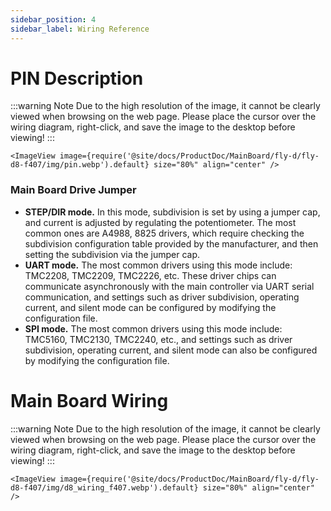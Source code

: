 ```yaml
---
sidebar_position: 4
sidebar_label: Wiring Reference
---
```


# PIN Description

:::warning Note
Due to the high resolution of the image, it cannot be clearly viewed when browsing on the web page. Please place the cursor over the wiring diagram, right-click, and save the image to the desktop before viewing!
:::

    <ImageView image={require('@site/docs/ProductDoc/MainBoard/fly-d/fly-d8-f407/img/pin.webp').default} size="80%" align="center" />
    
### Main Board Drive Jumper

* **STEP/DIR mode.** In this mode, subdivision is set by using a jumper cap, and current is adjusted by regulating the potentiometer. The most common ones are A4988, 8825 drivers, which require checking the subdivision configuration table provided by the manufacturer, and then setting the subdivision via the jumper cap.
* **UART mode.** The most common drivers using this mode include: TMC2208, TMC2209, TMC2226, etc. These driver chips can communicate asynchronously with the main controller via UART serial communication, and settings such as driver subdivision, operating current, and silent mode can be configured by modifying the configuration file.
* **SPI mode.** The most common drivers using this mode include: TMC5160, TMC2130, TMC2240, etc., and settings such as driver subdivision, operating current, and silent mode can also be configured by modifying the configuration file.

# Main Board Wiring

:::warning Note
Due to the high resolution of the image, it cannot be clearly viewed when browsing on the web page. Please place the cursor over the wiring diagram, right-click, and save the image to the desktop before viewing!
:::

    <ImageView image={require('@site/docs/ProductDoc/MainBoard/fly-d/fly-d8-f407/img/d8_wiring_f407.webp').default} size="80%" align="center" />

